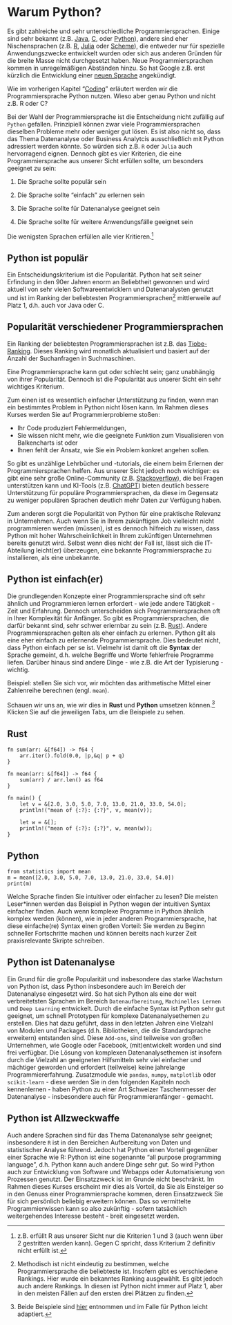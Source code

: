 # Warum Python?

Es gibt zahlreiche und sehr unterschiedliche Programmiersprachen. Einige sind sehr bekannt (z.B. [Java](https://de.wikipedia.org/wiki/Java-Technologie#Programmiersprache_Java), [C](https://de.wikipedia.org/wiki/C_(Programmiersprache)), oder [Python](https://de.wikipedia.org/wiki/Python_(Programmiersprache))), andere sind eher Nischensprachen (z.B. [R](https://de.wikipedia.org/wiki/R_(Programmiersprache)), [Julia](https://de.wikipedia.org/wiki/Julia_(Programmiersprache)) oder [Scheme](https://de.wikipedia.org/wiki/Scheme)), die entweder nur für spezielle Anwendungszwecke entwickelt wurden oder sich aus anderen Gründen für die breite Masse nicht durchgesetzt haben. Neue Programmiersprachen kommen in unregelmäßigen Abständen hinzu. So hat Google z.B. erst kürzlich die Entwicklung einer [neuen Sprache](https://thenewstack.io/google-launches-carbon-an-experimental-replacement-for-c/) angekündigt.

Wie im vorherigen Kapitel "[Coding](Coding.qmd)" erläutert werden wir die  Programmiersprache Python nutzen. Wieso aber genau Python und nicht z.B. R oder C?

Bei der Wahl der Programmiersprache ist die Entscheidung nicht zufällig auf `Python` gefallen. Prinzipiell können zwar viele Programmiersprachen dieselben Probleme mehr oder weniger gut lösen. Es ist also nicht so, dass das Thema Datenanalyse oder Business Analytcis ausschließlich mit Python adressiert werden könnte. So würden sich z.B. `R` oder `Julia` auch hervorragend eignen. Dennoch gibt es vier Kriterien, die eine Programmiersprache aus unserer Sicht erfüllen sollte, um besonders geeignet zu sein:

1. Die Sprache sollte populär sein

2. Die Sprache sollte "einfach" zu erlernen sein

3. Die Sprache sollte für Datenanalyse geeignet sein

4. Die Sprache sollte für weitere Anwendungsfälle geeignet sein

Die wenigsten Sprachen erfüllen alle vier Kritieren.^[z.B. erfüllt R aus unserer Sicht nur die Kriterien 1 und 3 (auch wenn über 2 gestritten werden kann). Gegen C spricht, dass Kriterium 2 definitiv nicht erfüllt ist.] 

## Python ist populär

Ein Entscheidungskriterium ist die Popularität. Python hat seit seiner Erfindung in den 90er Jahren enorm an Beliebtheit gewonnen und wird aktuell von sehr vielen Softwareentwicklern und Datenanalysten genutzt und ist im Ranking der beliebtesten Programmiersprachen[^1] mittlerweile auf Platz 1, d.h. auch vor Java oder C. 

[^1]: Methodisch ist nicht eindeutig zu bestimmen, welche Programmiersprache die beliebteste ist. Insofern gibt es verschiedene Rankings. Hier wurde ein bekanntes Ranking ausgewählt. Es gibt jedoch auch andere Rankings. In diesen ist Python nicht immer auf Platz 1, aber in den meisten Fällen auf den ersten drei Plätzen zu finden. 



::: {.callout-note} 
## Popularität verschiedener Programmiersprachen

Ein Ranking der beliebtesten Programmiersprachen ist z.B. das [Tiobe-Ranking](https://www.tiobe.com/tiobe-index/). Dieses Ranking wird monatlich aktualisiert und basiert auf der Anzahl der Suchanfragen in Suchmaschinen.
:::

Eine Programmiersprache kann gut oder schlecht sein; ganz unabhängig von ihrer Popularität. Dennoch ist die Popularität aus unserer Sicht ein sehr wichtiges Kriterium. 

Zum einen ist es wesentlich einfacher Unterstützung zu finden, wenn man ein bestimmtes Problem in Python nicht lösen kann. Im Rahmen dieses Kurses werden Sie auf Programmierprobleme stoßen: 

- Ihr Code produziert Fehlermeldungen, 
- Sie wissen nicht mehr, wie die geeignete Funktion zum Visualisieren von Balkencharts ist oder 
- Ihnen fehlt der Ansatz, wie Sie ein Problem konkret angehen sollen.  


So gibt es unzählige Lehrbücher und -tutorials, die einem beim Erlernen der Programmiersprachen helfen. Aus unserer Sicht jedoch noch wichtiger: es gibt eine sehr große Online-Community (z.B. [Stackoverflow](https://stackoverflow.com/questions/tagged/python)), die bei Fragen unterstützen kann und KI-Tools (z.B. [ChatGPT](https://chat.openai.com/chat)) bieten deutlich bessere Unterstützung für populäre Programmiersprachen, da diese im Gegensatz zu weniger populären Sprachen deutlich mehr Daten zur Verfügung haben.




Zum anderen sorgt die Popularität von Python für eine praktische Relevanz in Unternehmen. Auch wenn Sie in Ihrem zukünftigen Job vielleicht nicht programmieren werden (müssen), ist es dennoch hilfreich zu wissen, dass Python mit hoher Wahrscheinlichkeit in Ihrem zukünftigen Unternehmen bereits genutzt wird. Selbst wenn dies nicht der Fall ist, lässt sich die IT-Abteilung leicht(er) überzeugen, eine bekannte Programmiersprache zu installieren, als eine unbekannte.


## Python ist einfach(er)

Die grundlegenden Konzepte einer Programmiersprache sind oft sehr ähnlich und Programmieren lernen erfordert - wie jede andere Tätigkeit - Zeit und Erfahrung. Dennoch unterscheiden sich Programmiersprachen oft in Ihrer Komplexität für Anfänger. So gibt es Programmiersprachen, die darfür bekannt sind, sehr schwer erlernbar zu sein (z.B. [Rust](https://de.wikipedia.org/wiki/Rust_(Programmiersprache))). Andere Programmiersprachen gelten als eher einfach zu erlernen. Python gilt als eine eher einfach zu erlernende Programmiersprache. Dies bedeutet nicht, dass Python einfach per se ist. Vielmehr ist damit oft die **Syntax** der Sprache gemeint, d.h. welche Begriffe und Worte fehlerfreie Programme liefen. Darüber hinaus sind andere Dinge - wie z.B. die Art der Typisierung - wichtig. 

Beispiel: stellen Sie sich vor, wir möchten das arithmetische Mittel einer Zahlenreihe berechnen (engl. `mean`). 

Schauen wir uns an, wie wir dies in **Rust** und **Python** umsetzen können.^[Beide Beispiele sind [hier](https://rosettacode.org/wiki/Averages/Arithmetic_mean#Rust) entnommen und im Falle für Python leicht adaptiert.] Klicken Sie auf die jeweiligen Tabs, um die Beispiele zu sehen.


::: {.panel-tabset}

## Rust

```.Rust
fn sum(arr: &[f64]) -> f64 {
    arr.iter().fold(0.0, |p,&q| p + q)
}

fn mean(arr: &[f64]) -> f64 {
    sum(arr) / arr.len() as f64
}

fn main() {
    let v = &[2.0, 3.0, 5.0, 7.0, 13.0, 21.0, 33.0, 54.0];
    println!("mean of {:?}: {:?}", v, mean(v));

    let w = &[];
    println!("mean of {:?}: {:?}", w, mean(w));
}
```

## Python

```.Python
from statistics import mean
m = mean([2.0, 3.0, 5.0, 7.0, 13.0, 21.0, 33.0, 54.0])
print(m)
```

:::


Welche Sprache finden Sie intuitiver oder einfacher zu lesen? Die meisten Leser*innen werden das Beispiel in Python wegen der intuitiven Syntax einfacher finden. Auch wenn komplexe Programme in Python ähnlich komplex werden (können), wie in jeder anderen Programmiersprache, hat diese einfache(re) Syntax einen großen Vorteil: Sie werden zu Beginn schneller Fortschritte machen und können bereits nach kurzer Zeit praxisrelevante Skripte schreiben. 

## Python ist Datenanalyse

Ein Grund für die große Popularität und insbesondere das starke Wachstum von Python ist, dass Python insbesondere auch im Bereich der Datenanalyse eingesetzt wird. So hat sich Python als eine der weit verbreitetsten Sprachen im Bereich `Datenaufbereitung`, `Machinelles Lernen` und `Deep Learning` entwickelt. Durch die einfache Syntax ist Python sehr gut geeignet, um schnell Prototypen für komplexe Datenanalysethemen zu erstellen. Dies hat dazu geführt, dass in den letzten Jahren eine Vielzahl von Modulen und Packages (d.h. Bibliotheken, die die Standardsprache erweitern) entstanden sind. Diese `Add-ons`, sind teilweise von großen Unternehmen, wie Google oder Facebook, (mit)entwickelt worden und sind frei verfügbar. Die Lösung von komplexen Datenanalysethemen ist insofern durch die Vielzahl an geeigneten Hilfsmitteln sehr viel einfacher und mächtiger geworden und erfordert (teilweise) keine jahrelange Programmiererfahrung. Zusatzmodule wie `pandas`, `numpy`, `matplotlib` oder `scikit-learn` - diese werden Sie in den folgenden Kapiteln noch kennenlernen - haben Python zu einer Art Schweizer Taschenmesser der Datenanalyse - insbesondere auch für Programmieranfänger - gemacht. 


## Python ist Allzweckwaffe

Auch andere Sprachen sind für das Thema Datenanalyse sehr geeignet; insbesondere `R` ist in den Bereichen Aufbereitung von Daten und statistischer Analyse führend. Jedoch hat Python einen Vorteil gegenüber einer Sprache wie R: Python ist eine sogenannte "all purpose programming language", d.h. Python kann auch andere Dinge sehr gut. So wird Python auch zur Entwicklung von Software und Webapps oder Automatisierung von Prozessen genutzt. Der Einsatzzweck ist im Grunde nicht beschränkt. Im Rahmen dieses Kurses erscheint mir dies als Vorteil, da Sie als Einsteiger so in den Genuss einer Programmiersprache kommen, deren Einsatzzweck Sie für sich persönlich beliebig erweitern können. Das so vermittelte Programmierwissen kann so also zukünftig - sofern tatsächlich weitergehendes Interesse besteht - breit eingesetzt werden. 


